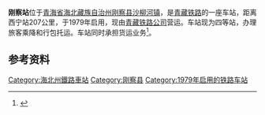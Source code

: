 {{Infobox China railway station
|车站名称 = 刚察站
|图片 = 
|图片介绍 = 
|车站拼音 = Gangcha
|英文名称 = 
|车站代码 = 43655<ref>{{cite book|title=中华人民共和国铁路车站代码（GB/T 10302-2010）|publisher=中国标准出版社|year=2010|isbn=155066140495|ignore-isbn-error=true|pages=11}}</ref>
|电报码 = GCO
|拼音码 = GCH
|车站地址 = [[青海省|青海省]][[海北藏族自治州|海北藏族自治州]][[刚察县|刚察县]][[沙柳河镇|沙柳河镇]]
|坐标 = {{coord|37.243689|N|100.098418|E|display=inline,title}}
|线路 = [[青藏铁路|青藏铁路]]
|车站等级 = [[四等站_(中铁)|四等站]]
}}
'''刚察站'''位于[[青海省|青海省]][[海北藏族自治州|海北藏族自治州]][[刚察县|刚察县]][[沙柳河镇|沙柳河镇]]，是[[青藏铁路|青藏铁路]]的一座车站，距离西宁站207公里，于1979年启用，现由[[青藏铁路公司|青藏铁路公司]]营运。车站现为四等站，办理旅客乘降和行包托运。车站同时承担货运业务<ref>{{cite book|title=中国铁路站名词典|author=孙本祥|publisher=中国铁道出版社|date=2003年4月}}</ref>。

== 参考资料 ==
{{reflist}}

{{青藏铁路}}

{{China-rail-stub}}
[[Category:海北州鐵路車站|Category:海北州鐵路車站]]
[[Category:刚察县|Category:刚察县]]
[[Category:1979年启用的铁路车站|Category:1979年启用的铁路车站]]